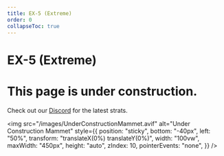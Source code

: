 ```yaml
---
title: EX-5 (Extreme)
order: 0
collapseToc: true
---
```


# EX-5 (Extreme)

<Banner src="/images/thumbnails/Hidden.avif" alt="EX-5 (Extreme)" />

# This page is under construction.

Check out our <a href="https://discord.com/invite/naurffxiv" class="text-blue-500 underline">Discord</a> for the latest strats.

<img
  src="/images/UnderConstructionMammet.avif"
  alt="Under Construction Mammet"
  style={{
    position: "sticky",
    bottom: "-40px",
    left: "50%",
    transform: "translateX(0%) translateY(0%)",
    width: "100vw",
    maxWidth: "450px",
    height: "auto",
    zIndex: 10,
    pointerEvents: "none",
  }}
/>
